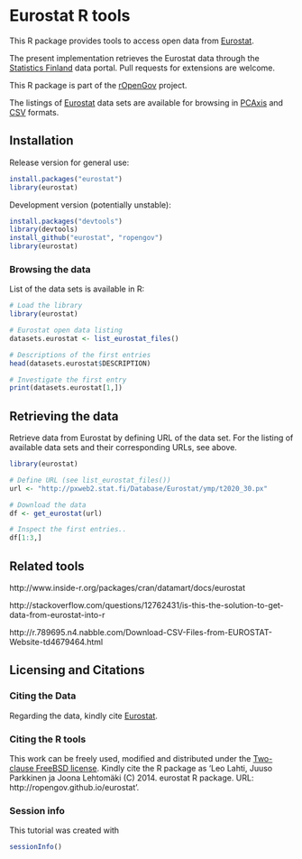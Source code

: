 <!--
%\VignetteEngine{knitr}
%\VignetteIndexEntry{An R Markdown Vignette made with knitr}
-->

Eurostat R tools
===========

This R package provides tools to access open data from [Eurostat](http://epp.eurostat.ec.europa.eu/portal/page/portal/statistics/themes). 

The present implementation retrieves the Eurostat data through the [Statistics
Finland](http://www.stat.fi/tup/tilastotietokannat/index_fi.html) data portal. Pull requests for extensions are welcome.

This R package is part of the [rOpenGov](http://ropengov.github.io)
project.

The listings of [Eurostat](http://www.stat.fi/org/lainsaadanto/avoin_data.html) data sets are available for browsing in [PCAxis](http://pxweb2.stat.fi/Database/Eurostat/databasetree_fi.asp) and [CSV](http://pxweb2.stat.fi/database/Eurostatn/Eurostatn_rap.csv) formats.


## Installation

Release version for general use:

```r
install.packages("eurostat")
library(eurostat)
```

Development version (potentially unstable):

```r
install.packages("devtools")
library(devtools)
install_github("eurostat", "ropengov")
library(eurostat)
```


### Browsing the data

List of the data sets is available in R:

```r
# Load the library
library(eurostat)

# Eurostat open data listing
datasets.eurostat <- list_eurostat_files()

# Descriptions of the first entries
head(datasets.eurostat$DESCRIPTION)

# Investigate the first entry 
print(datasets.eurostat[1,])
```

## Retrieving the data

Retrieve data from Eurostat by defining URL of the data set. For the
listing of available data sets and their corresponding URLs, see
above.

```r
library(eurostat)

# Define URL (see list_eurostat_files())
url <- "http://pxweb2.stat.fi/Database/Eurostat/ymp/t2020_30.px"

# Download the data
df <- get_eurostat(url)

# Inspect the first entries..
df[1:3,]
```


## Related tools

http://www.inside-r.org/packages/cran/datamart/docs/eurostat

http://stackoverflow.com/questions/12762431/is-this-the-solution-to-get-data-from-eurostat-into-r

http://r.789695.n4.nabble.com/Download-CSV-Files-from-EUROSTAT-Website-td4679464.html



## Licensing and Citations

### Citing the Data

Regarding the data, kindly cite [Eurostat](http://epp.eurostat.ec.europa.eu/portal/page/portal/statistics/search_database). 


### Citing the R tools

This work can be freely used, modified and distributed under the
[Two-clause FreeBSD
license](http://en.wikipedia.org/wiki/BSD\_licenses). Kindly cite the
R package as 'Leo Lahti, Juuso Parkkinen ja Joona Lehtomäki (C)
2014. eurostat R package. URL: http://ropengov.github.io/eurostat'.


### Session info

This tutorial was created with

```r
sessionInfo()
```
